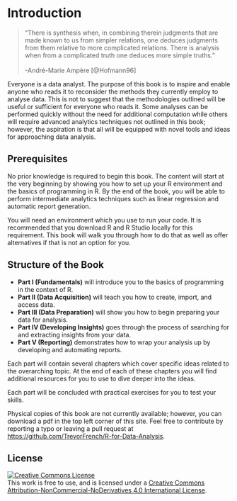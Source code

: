 # Introduction

> "There is synthesis when, in combining therein judgments that are made known to us from simpler relations, one deduces judgments from them relative to more complicated relations. There is analysis when from a complicated truth one deduces more simple truths."  <br><br> -André-Marie Ampère [@Hofmann96]

Everyone is a data analyst. The purpose of this book is to inspire and enable anyone who reads it to reconsider the methods they currently employ to analyse data. This is not to suggest that the methodologies outlined will be useful or sufficient for everyone who reads it. Some analyses can be performed quickly without the need for additional computation while others will require advanced analytics techniques not outlined in this book; however, the aspiration is that all will be equipped with novel tools and ideas for approaching data analysis.

## Prerequisites

No prior knowledge is required to begin this book. The content will start at the very beginning by showing you how to set up your R environment and the basics of programming in R. By the end of the book, you will be able to perform intermediate analytics techniques such as linear regression and automatic report generation.

You will need an environment which you use to run your code. It is recommended that you download R and R Studio locally for this requirement. This book will walk you through how to do that as well as offer alternatives if that is not an option for you.

## Structure of the Book

- **Part I (Fundamentals)** will introduce you to the basics of programming in the context of R.
- **Part II (Data Acquisition)** will teach you how to create, import, and access data.
- **Part III (Data Preparation)** will show you how to begin preparing your data for analysis.
- **Part IV (Developing Insights)** goes through the process of searching for and extracting insights from your data.
- **Part V (Reporting)** demonstrates how to wrap your analysis up by developing and automating reports.

Each part will contain several chapters which cover specific ideas related to the overarching topic. At the end of each of these chapters you will find additional resources for you to use to dive deeper into the ideas.

Each part will be concluded with practical exercises for you to test your skills.

Physical copies of this book are not currently available; however, you can download a pdf in the top left corner of this site. Feel free to contribute by reporting a typo or leaving a pull request at <https://github.com/TrevorFrench/R-for-Data-Analysis>.

## License

<a rel="license" href="http://creativecommons.org/licenses/by-nc-nd/4.0/"><img alt="Creative Commons License" style="border-width:0" src="https://i.creativecommons.org/l/by-nc-nd/4.0/88x31.png" /></a><br />This work is free to use, and is licensed under a <a rel="license" href="http://creativecommons.org/licenses/by-nc-nd/4.0/">Creative Commons Attribution-NonCommercial-NoDerivatives 4.0 International License</a>.